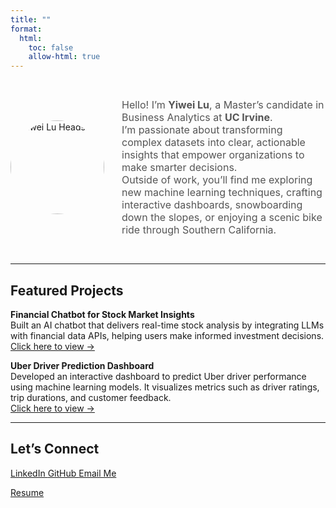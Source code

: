 ```yaml
---
title: ""
format:
  html: 
    toc: false
    allow-html: true
---
```


<!-- Profile Section -->
<div style="display: flex; flex-wrap: wrap; align-items: center; gap: 2em; max-width: 900px; margin: 2em auto;">

  <!-- Avatar -->
  <img src="images/Headshot.jpg" alt="Yiwei Lu Headshot" style="width:150px; height:150px; border-radius:50%;"/>

  <!-- Bio -->
  <div style="flex: 1; font-size: 1rem; color: #555;" markdown="1">

Hello! I’m **Yiwei Lu**, a Master’s candidate in Business Analytics at **UC Irvine**.  
I’m passionate about transforming complex datasets into clear, actionable insights that empower organizations to make smarter decisions.  
Outside of work, you’ll find me exploring new machine learning techniques, crafting interactive dashboards, snowboarding down the slopes, or enjoying a scenic bike ride through Southern California.

  </div>

</div>

---

## Featured Projects

::: {.project-card}
**Financial Chatbot for Stock Market Insights**  
Built an AI chatbot that delivers real-time stock analysis by integrating LLMs with financial data APIs, helping users make informed investment decisions.  
[Click here to view →](https://medium.com/@dylankl_74733/revolutionizing-stock-market-insights-the-financial-chatbot-that-empowers-investors-d1d8197e6c13){.btn}
:::

::: {.project-card}
**Uber Driver Prediction Dashboard**  
Developed an interactive dashboard to predict Uber driver performance using machine learning models. It visualizes metrics such as driver ratings, trip durations, and customer feedback.  
[Click here to view →](https://syntax3rr0r1.netlify.app/){.btn}
:::

---

## Let’s Connect

<div class="connect-container">
  <a href="https://www.linkedin.com/in/yiwei-lu78" class="btn" target="_blank">
    <i class="bi bi-linkedin"></i> LinkedIn
  </a>
  <a href="https://github.com/lywww88" class="btn" target="_blank">
    <i class="bi bi-github"></i> GitHub
  </a>
  <a href="mailto:yiweilu36@uci.edu" class="btn">
    <i class="bi bi-envelope"></i> Email Me
  </a>

  <span class="connect-separator"></span>

  <a href="resume.pdf" class="btn" download>
    <i class="bi bi-download"></i> Resume
  </a>
</div>
